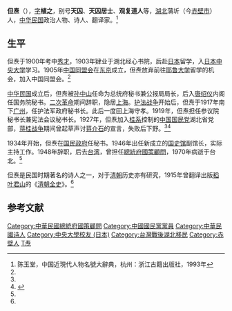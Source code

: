 '''但焘'''（{{bd|1881年||1970年||catIdx=Dan但}}），[[表字|字]]'''植之'''，别号'''天囚'''、'''天囚居士'''、'''观复道人'''等，[[湖北|湖北]]蒲圻（今[[赤壁市|赤壁市]]）人，[[中华民国|中华民国]]政治人物、诗人、翻译家。<ref name=chen>陈玉堂，中国近現代人物名號大辭典，杭州：浙江古籍出版社，1993年</ref>

== 生平 ==
但焘于1900年考中[[秀才|秀才]]，1903年肄业于湖北经心书院，后赴[[日本|日本]]留学，入[[日本中央大学|日本中央大学]]学习。1905年[[中国同盟会|中国同盟会]]在[[东京|东京]]成立，但焘放弃前往[[耶鲁大学|耶鲁大学]]留学的机会，加入中国同盟会。<ref name=chen/>

[[中华民国|中华民国]]成立后，但焘被[[孙中山|孙中山]]任命为总统府秘书兼公报局局长，后入[[唐绍仪|唐绍仪]]内阁任国务院秘书。[[二次革命|二次革命]]期间辞职，隐居[[上海|上海]]。[[护法战争|护法战争]]开始后，但焘于1917年南下[[广州|广州]]，任护法军政府秘书长。此后一度回上海守孝。1919年，但焘担任参议院秘书长兼宪法会议秘书长。1927年，但焘加入[[桂系|桂系]]控制的[[中国国民党|中国国民党]]湖北省党部，[[蒋桂战争|蒋桂战争]]期间曾起草声讨[[蒋介石|蒋介石]]的宣言，失败后下野。<ref name=chen/><ref>{{Cite book|title=中华民国史大辞典|last=张宪文等主编|first=|publisher=南京：江苏古籍出版社|year=2001.08|isbn=7-80643-456-9|location=|pages=977}}</ref>

1934年开始，但焘在[[国民政府|国民政府]]任秘书。1946年出任新成立的[[国史馆|国史馆]]副馆长，实际主持工作。1948年辞职，后去[[台湾|台湾]]，曾担任[[總統府國策顧問|總統府國策顧問]]，1970年病逝于台北。<ref name=chen/>

但焘是民国时期著名的诗人之一，对于[[清朝|清朝]]历史亦有研究，1915年曾翻译出版[[稻叶君山|稻叶君山]]的《[[清朝全史|清朝全史]]》。<ref name=chen/>

==参考文献==
{{reflist}}

{{武汉市市长}}
{{DEFAULTSORT:Dan但}}
[[Category:中華民國總統府國策顧問|Category:中華民國總統府國策顧問]]
[[Category:中國國民黨黨員|Category:中國國民黨黨員]]
[[Category:中華民國诗人|Category:中華民國诗人]]
[[Category:中央大學校友_(日本)|Category:中央大學校友 (日本)]]
[[Category:台灣戰後湖北移民|Category:台灣戰後湖北移民]]
[[Category:赤壁人|Category:赤壁人]]
[[Category:但姓|T焘]]